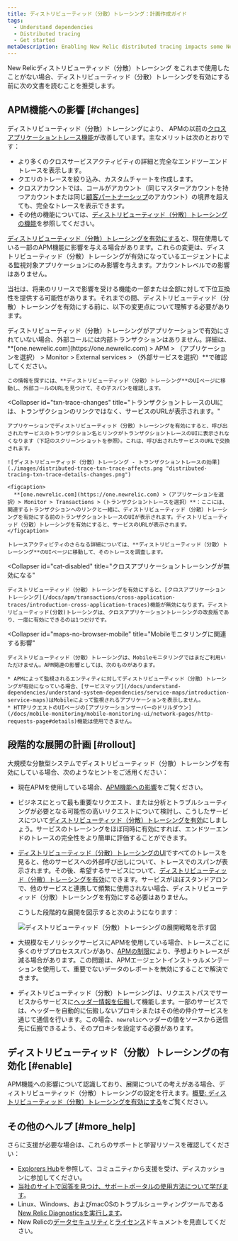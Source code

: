 ```yaml
---
title: ディストリビューティッド（分散）トレーシング：計画作成ガイド
tags:
  - Understand dependencies
  - Distributed tracing
  - Get started
metaDescription: Enabling New Relic distributed tracing impacts some New Relic APM features.
---
```


New Relicディストリビューティッド（分散）トレーシング をこれまで使用したことがない場合、ディストリビューティッド（分散）トレーシングを有効にする前に次の文書を読むことを推奨します。

## APM機能への影響 [#changes]

ディストリビューティッド（分散）トレーシングにより、 APMの以前の[クロスアプリケーショントレース機能](/docs/apm/transactions/cross-application-traces/introduction-cross-application-traces)が改善しています。主なメリットは次のとおりです：

* より多くのクロスサービスアクティビティの詳細と完全なエンドツーエンドトレースを表示します。
* クエリのトレースを絞り込み、カスタムチャートを作成します。
* クロスアカウントでは、コールがアカウント（同じマスターアカウントを持つアカウントまたは同じ[顧客パートナーシップ](/docs/new-relic-partnerships/partner-integration-guide/partner-account-maintenance/partnership-accounts-users-subscriptions#partnerships)のアカウント）の境界を超えても、完全なトレースを表示できます。
* その他の機能については、[ディストリビューティッド（分散）トレーシングの機能](/docs/intro-distributed-tracing)を参照してください。

[ディストリビューティッド（分散）トレーシングを有効にする](/docs/understand-dependencies/distributed-tracing/get-started/introduction-distributed-tracing#enable)と、現在使用している一部のAPM機能に影響を与える場合があります。これらの変更は、ディストリビューティッド（分散）トレーシングが有効になっているエージェントによる監視対象アプリケーションにのみ影響を与えます。アカウントレベルでの影響はありません。

当社は、将来のリリースで影響を受ける機能の一部または全部に対して下位互換性を提供する可能性があります。それまでの間、ディストリビューティッド（分散）トレーシングを有効にする前に、以下の変更点について理解する必要があります。

<CollapserGroup>
  <Collapser
    id="external-details"
    title="外部サービスページには、あまり詳細が表示されません。"
  >
    ディストリビューティッド（分散）トレーシングがアプリケーションで有効にされていない場合、外部コールには内部トランザクションはありません。詳細は、**[one.newrelic.com](https://one.newrelic.com) > APM > （アプリケーションを選択） > Monitor > External services > （外部サービスを選択）**で確認してください。

    この情報を探すには、**ディストリビューティッド（分散）トレーシング**のUIページに移動し、外部コールのURLを見つけて、その子スパンを確認します。
  </Collapser>

  <Collapser
    id="txn-trace-changes"
    title="トランザクショントレースのUIには、トランザクションのリンクではなく、サービスのURLが表示されます。"
  >
    アプリケーションでディストリビューティッド（分散）トレーシングを有効にすると、呼び出されたサービスのトランザクション名とリンクがトランザクショントレースのUIに表示されなくなります（下記のスクリーンショットを参照）。これは、呼び出されたサービスのURLで交換されます。

    ![ディストリビューティッド（分散）トレーシング - トランザクショントレースの効果](./images/distributed-trace-txn-trace-affects.png "distributed-tracing-txn-trace-details-changes.png")

    <figcaption>
      **[one.newrelic.com](https://one.newrelic.com) >（アプリケーションを選択）> Monitor > Transactions >（トランザクショントレースを選択）**：ここには、関連するトランザクションへのリンクと一緒に、ディストリビューティッド（分散）トレーシングを有効にする前のトランザクショントレースのUIが表示されます。ディストリビューティッド（分散）トレーシングを有効にすると、サービスのURLが表示されます。
    </figcaption>

    トレースアクティビティのさらなる詳細については、**ディストリビューティッド（分散）トレーシング**のUIページに移動して、そのトレースを調査します。
  </Collapser>

  <Collapser
    id="cat-disabled"
    title="クロスアプリケーショントレーシングが無効になる"
  >
    ディストリビューティッド（分散）トレーシングを有効にすると、[クロスアプリケーショントレーシング](/docs/apm/transactions/cross-application-traces/introduction-cross-application-traces)機能が無効になります。ディストリビューティッド(分散)トレーシングは、クロスアプリケーショントレーシングの改良版であり、一度に有効にできるのは1つだけです。
  </Collapser>

  <Collapser
    id="maps-no-browser-mobile"
    title="Mobileモニタリングに関連する影響"
  >
    ディストリビューティッド（分散）トレーシングは、Mobileモニタリングではまだご利用いただけません。APM関連の影響としては、次のものがあります。

    * APMによって監視されるエンティティに対してディストリビューティッド（分散）トレーシングが有効になっている場合、[サービスマップ](/docs/understand-dependencies/understand-system-dependencies/service-maps/introduction-service-maps)はMobileによって監視されるアプリケーションを表示しません。
    * HTTPリクエストのUIページの[アプリケーションサーバーのドリルダウン](/docs/mobile-monitoring/mobile-monitoring-ui/network-pages/http-requests-page#details)機能は使用できません。
  </Collapser>
</CollapserGroup>

## 段階的な展開の計画 [#rollout]

大規模な分散型システムでディストリビューティッド（分散）トレーシングを有効にしている場合、次のようなヒントをご活用ください：

* 現在APMを使用している場合、[APM機能への影響](/docs/apm/distributed-tracing/getting-started/transition-guide-distributed-tracing)をご覧ください。
* ビジネスにとって最も重要なリクエスト、または分析とトラブルシューティングが必要となる可能性の高いリクエストについて検討し、こうしたサービスについて[ディストリビューティッド（分散）トレーシングを有効](#enable)にしましょう。サービスのトレーシングをほぼ同時に有効にすれば、エンドツーエンドのトレースの完全性をより簡単に評価することができます。
* [ディストリビューティッド（分散）トレーシングのUI](/docs/apm/distributed-tracing/ui-data/understand-use-distributed-tracing-data)ですべてのトレースを見ると、他のサービスへの外部呼び出しについて、トレースでのスパンが表示されます。その後、希望するサービスについて、[ディストリビューティッド（分散）トレーシングを有効](#enable)にできます。サービスがほぼスタンドアロンで、他のサービスと連携して頻繁に使用されない場合、ディストリビューティッド（分散）トレーシングを有効にする必要はありません。

  こうした段階的な展開を図示すると次のようになります：

  ![ディストリビューティッド（分散）トレーシングの展開戦略を示す図](./images/roll_out.png "distributed-tracing-roll-out-strategy-image.png")
* 大規模なモノリシックサービスにAPMを使用している場合、トレースごとに多くのサブプロセススパンがあり、[APMの制限](/docs/understand-use-distributed-tracing-data#rules-limits)により、予想よりトレースが減る場合があります。この問題は、APMエージェントインストゥルメンテーションを使用して、重要でないデータのレポートを無効にすることで解決できます。
* ディストリビューティッド（分散）トレーシングは、リクエストパスでサービスからサービスに[ヘッダー情報を伝搬](/docs/understand-dependencies/distributed-tracing/get-started/how-new-relic-distributed-tracing-works#headers)して機能します。一部のサービスでは、ヘッダーを自動的に伝搬しないプロキシまたはその他の仲介サービスを通じて通信を行います。この場合、`newrelic`ヘッダーの値をソースから送信先に伝搬できるよう、そのプロキシを設定する必要があります。

## ディストリビューティッド（分散）トレーシングの有効化 [#enable]

APM機能への影響について認識しており、展開についての考えがある場合、ディストリビューティッド（分散）トレーシングの設定を行えます。[概要: ディストリビューティッド（分散）トレーシングを有効にする](/docs/understand-dependencies/distributed-tracing/enable-configure/overview-enable-distributed-tracing)をご覧ください。

## その他のヘルプ [#more_help]

さらに支援が必要な場合は、これらのサポートと学習リソースを確認してください：

* [Explorers Hub](https://discuss.newrelic.com/)を参照して、コミュニティから支援を受け、ディスカッションに参加してください。
* [当社のサイトで回答を見つけ、サポートポータルの使用方法について学びます](/docs/using-new-relic/welcome-new-relic/get-started/find-help-use-support-portal)。
* Linux、Windows、およびmacOSのトラブルシューティングツールである[New Relic Diagnosticsを実行します](/docs/using-new-relic/cross-product-functions/troubleshooting/new-relic-diagnostics)。
* New Relicの[データセキュリティ](/docs/security)と[ライセンス](/docs/licenses)ドキュメントを見直してください。
